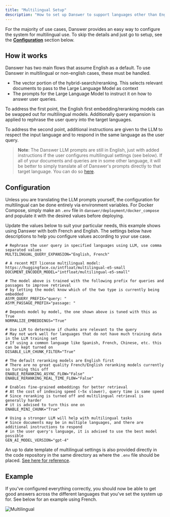 ```yaml
---
title: "Multilingual Setup"
description: "How to set up Danswer to support languages other than English"
---
```


For the majority of use cases, Danswer provides an easy way to configure the system for multilingual use.
To skip the details and just go to setup, see the
[**Configuration**](https://docs.danswer.dev/multilingual_setup#configuration) section below.

## How it works
Danswer has two main flows that assume English as a default. To use Danswer in multilingual or non-english cases,
these must be handled.
- The vector portion of the hybrid-search/reranking. This selects relevant documents to pass to the Large
Language Model as context
- The prompts for the Large Language Model to instruct it on how to answer user queries.

To address the first point, the English first embedding/reranking models can be swapped out for multilingual models.
Additionally query expansion is applied to rephrase the user query into the target languages.

To address the second point, additional instructions are given to the LLM to respect the input language and
to respond in the same language as the user query.

> **Note**: The Danswer LLM prompts are still in English, just with added instructions if the user
configures multilingual settings (see below). If all of your documents and queries are in some other language,
it will be better to simply translate all of Danswer's prompts directly to that target language. You can do so
[here](https://github.com/danswer-ai/danswer/tree/main/backend/danswer/prompts).

## Configuration
Unless you are translating the LLM prompts yourself, the configuration for multilingual can be done entirely via
environment variables. For Docker Compose, simply make an `.env` file in `danswer/deployment/docker_compose` and
populate it with the desired values before deploying.

Update the values below to suit your particular needs, this example shows using Danswer with both French and English.
The settings below have descriptions to help you configure values according to your use case.
```
# Rephrase the user query in specified languages using LLM, use comma separated values
MULTILINGUAL_QUERY_EXPANSION="English, French"

# A recent MIT license multilingual model: https://huggingface.co/intfloat/multilingual-e5-small
DOCUMENT_ENCODER_MODEL="intfloat/multilingual-e5-small"

# The model above is trained with the following prefix for queries and passages to improve retrieval
# by letting the model know which of the two type is currently being embedded
ASYM_QUERY_PREFIX="query: "
ASYM_PASSAGE_PREFIX="passage: "

# Depends model by model, the one shown above is tuned with this as True
NORMALIZE_EMBEDDINGS="True"

# Use LLM to determine if chunks are relevant to the query
# May not work well for languages that do not have much training data in the LLM training set
# If using a common language like Spanish, French, Chinese, etc. this can be kept turned on
DISABLE_LLM_CHUNK_FILTER="True"

# The default reranking models are English first
# There are no great quality French/English reranking models currently so turning this off
ENABLE_RERANKING_ASYNC_FLOW="False"
ENABLE_RERANKING_REAL_TIME_FLOW="False"

# Enables fine-grained embeddings for better retrieval
# At the cost of indexing speed (~5x slower), query time is same speed
# Since reranking is turned off and multilingual retrieval is generally harder
# it is advised to turn this one on
ENABLE_MINI_CHUNK="True"

# Using a stronger LLM will help with multilingual tasks
# Since documents may be in multiple languages, and there are additional instructions to respond
# in the user query's language, it is advised to use the best model possible
GEN_AI_MODEL_VERSION="gpt-4"
```

An up to date template of multilingual settings is also provided directly in the code repository in the same
directory as where the `.env` file should be placed.
[See here for reference](https://github.com/danswer-ai/danswer/blob/main/deployment/docker_compose/env.multilingual.template).

## Example
If you've configured everything correctly, you should now be able to get good answers across the different
languages that you've set the system up for. See below for an example using French.

![Multilingual](/images/multilingual/Multilingual.png)
